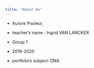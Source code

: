 ```yaml
---
title: "About me"
---
```




- Aurore Pouleur,

- teacher’s name : Ingrid VAN LANCKER
- Group 1
- 2019-2020
- portfolio's subject: DNA
